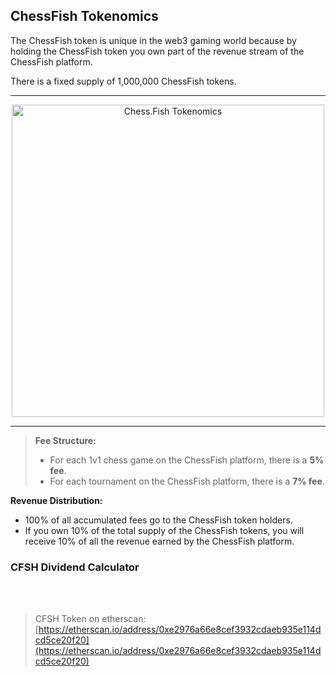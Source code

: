 
## ChessFish Tokenomics

The ChessFish token is unique in the web3 gaming world because by holding the ChessFish token you own part of the revenue stream of the ChessFish platform.

There is a fixed supply of 1,000,000 ChessFish tokens. 

______ 
<p align="center">
  <img src="../tokenomics.png" alt="Chess.Fish Tokenomics" width="500" height="500"/>
</p>

______

> **Fee Structure:**
> - For each 1v1 chess game on the ChessFish platform, there is a **5% fee**.
> - For each tournament on the ChessFish platform, there is a **7% fee**.

**Revenue Distribution:**
- 100% of all accumulated fees go to the ChessFish token holders. 
- If you own 10% of the total supply of the ChessFish tokens, you will receive 10% of all the revenue earned by the ChessFish platform.


### CFSH Dividend Calculator
<br/>
<DividendCalculator/>

<br/>

> CFSH Token on etherscan: [https://etherscan.io/address/0xe2976a66e8cef3932cdaeb935e114dcd5ce20f20](https://etherscan.io/address/0xe2976a66e8cef3932cdaeb935e114dcd5ce20f20)
